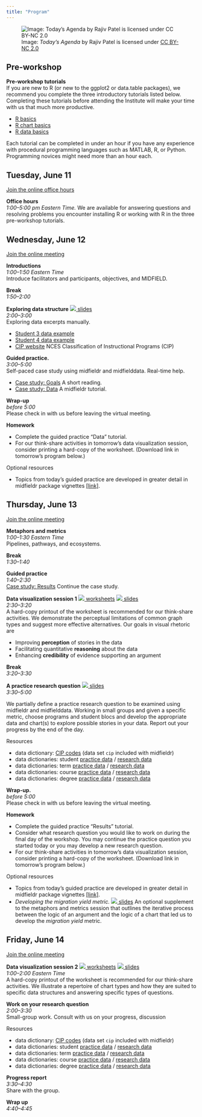 ```yaml
---
title: "Program"
---
```


![Image: *Today's Agenda* by Rajiv Patel is licensed under [CC BY-NC 2.0](https://creativecommons.org/licenses/by-nc/2.0/legalcode)](figures/agenda.png)




## Pre-workshop




**Pre-workshop tutorials**     
If you are new to R (or new to the ggplot2 or data.table packages), we recommend you complete the three introductory tutorials listed below. Completing these tutorials before attending the Institute will make your time with us that much more productive.

- [R basics](r-basics.html)   
- [R chart basics](chart-basics.html)
- [R data basics](data-basics.html)

Each tutorial can be completed in under an hour if you have any experience with procedural programming languages such as MATLAB, R, or Python. Programming novices might need more than an hour each. 






## Tuesday, June 11


[Join the online office hours](https://purdue-edu.zoom.us/j/98641259224?pwd=c3FIU2p0U0FKd1htMHVCcnJZWUJ3dz09)     


**Office hours**    
*1:00--5:00 pm Eastern Time.*  We are available for answering questions and resolving problems you encounter installing R or working with R in the three pre-workshop tutorials. 







## Wednesday, June 12

[Join the online meeting](https://purdue-edu.zoom.us/j/98641259224?pwd=c3FIU2p0U0FKd1htMHVCcnJZWUJ3dz09) 

**Introductions**    
*1:00--1:50 Eastern Time*    
Introduce facilitators and participants, objectives, and  MIDFIELD.  

**Break**    
*1:50--2:00*    

**Exploring data structure** [![](resources/download-icon.png) slides](resources/2024-exploring-data-structure.pdf)    
*2:00--3:00*   
Exploring data excerpts manually.   

- [Student 3 data example](resources/Example3.pdf) 
- [Student 4 data example](resources/Example4.pdf)    
- [CIP website](https://nces.ed.gov/ipeds/cipcode/browse.aspx?y=55) NCES Classification of Instructional Programs (CIP) 

**Guided practice.**    
*3:00--5:00*    
Self-paced case study using midfieldr and midfielddata. Real-time help.

- [Case study: Goals](https://midfieldr.github.io/midfieldr/articles/art-001-case-goals.html) A short reading.   
- [Case study: Data](https://midfieldr.github.io/midfieldr/articles/art-002-case-data.html) A midfieldr tutorial. 



**Wrap-up**    
*before 5:00*    
Please check in with us before leaving the virtual meeting.



**Homework**

- Complete the guided practice "Data" tutorial. 
- For our think-share activities in tomorrow's data visualization session, consider printing a hard-copy of the worksheet. (Download link in tomorrow's program below.)

[Optional resources]{.important} 

- Topics from today's guided practice are developed in greater detail in midfieldr package vignettes  [[link]](https://midfieldr.github.io/midfieldr/articles/).





## Thursday, June 13

[Join the online meeting](https://purdue-edu.zoom.us/j/98641259224?pwd=c3FIU2p0U0FKd1htMHVCcnJZWUJ3dz09) 

**Metaphors and metrics**  
*1:00--1:30 Eastern Time*  
Pipelines, pathways, and ecosystems.  

 

**Break**    
*1:30--1:40*  

**Guided practice**  
*1:40--2:30*  
[Case study: Results](https://midfieldr.github.io/midfieldr/articles/art-003-case-results.html) Continue the case study.  

**Data visualization session 1** [![](resources/download-icon.png) worksheets](resources/2024-effective-charts-handout.pdf)  [![](resources/download-icon.png) slides](resources/effective-charts-slides.pdf)    
*2:30--3:20*  
A hard-copy printout of the worksheet is recommended for our think-share activities. We demonstrate the perceptual limitations of common graph types and suggest more effective alternatives. Our goals in visual rhetoric are  
  
- Improving **perception** of stories in the data
- Facilitating quantitative **reasoning** about the data
- Enhancing **credibility** of evidence supporting an argument
 
 **Break**    
*3:20--3:30* 

**A practice research question**  [![](resources/download-icon.png) slides](resources/2024-operationalizing-research-question.pdf)    
*3:30--5:00*  

We partially define a practice research question to be examined using midfieldr and midfielddata. Working in small groups and given a specific metric, choose programs and student blocs and develop the appropriate  data and chart(s) to explore possible stories in your data. Report out your progress by the end of the day. 

[Resources]{.important} 

- data dictionary: [CIP codes](https://midfieldr.github.io/midfieldr/reference/cip.html) (data set `cip` included with midfieldr)
- data dictionaries: student [practice data](https://midfieldr.github.io/midfielddata/reference/student.html) /  [research data](resources/research-variables-student.pdf)  
- data dictionaries: term [practice data](https://midfieldr.github.io/midfielddata/reference/term.html) /  [research data](resources/research-variables-term.pdf)  
- data dictionaries: course [practice data](https://midfieldr.github.io/midfielddata/reference/course.html) /  [research data](resources/research-variables-course.pdf)  
- data dictionaries: degree [practice data](https://midfieldr.github.io/midfielddata/reference/degree.html) /  [research data](resources/research-variables-degree.pdf)  

**Wrap-up.**  
*before 5:00*  
Please check in with us before leaving the virtual meeting.

**Homework**

- Complete the guided practice "Results" tutorial. 
- Consider what research question you would like to work on during the final day of the workshop. You may continue the practice question you started today or you may develop a new research question.  
- For our think-share activities in tomorrow's data visualization session, consider printing a hard-copy of the worksheet. (Download link in tomorrow's program below.)

[Optional resources]{.important} 

- Topics from today's guided practice are developed in greater detail in midfieldr package vignettes  [[link]](https://midfieldr.github.io/midfieldr/articles/).
- *Developing the migration yield metric.* [![](resources/download-icon.png) slides  ](resources/Finding-the-migration-yield-metric.pdf) An optional supplement to the metaphors and metrics session that outlines the iterative process between the logic of an argument and the logic of a chart that led us to develop the *migration yield* metric. 


## Friday, June 14

[Join the online meeting](https://purdue-edu.zoom.us/j/98641259224?pwd=c3FIU2p0U0FKd1htMHVCcnJZWUJ3dz09) 

**Data visualization session 2** [![](resources/download-icon.png) worksheets](resources/2024-chart-repertoire-handout.pdf) [![](resources/download-icon.png) slides](resources/chart-repertoire-slides.pdf)     
*1:00--2:00 Eastern Time*    
A hard-copy printout of the worksheet is recommended for our think-share activities. We illustrate a repertoire of chart types and how they are suited to specific data structures and answering specific types of questions. 




**Work on your research question**    
<!-- [![](resources/download-icon.png) suggested goals](resources/2024-draft-a-research-question.pdf)     -->
*2:00--3:30*    
Small-group work. Consult with us on your progress, discussion 

[Resources]{.important} 

- data dictionary: [CIP codes](https://midfieldr.github.io/midfieldr/reference/cip.html) (data set `cip` included with midfieldr)
- data dictionaries: student [practice data](https://midfieldr.github.io/midfielddata/reference/student.html) /  [research data](resources/research-variables-student.pdf)  
- data dictionaries: term [practice data](https://midfieldr.github.io/midfielddata/reference/term.html) /  [research data](resources/research-variables-term.pdf)  
- data dictionaries: course [practice data](https://midfieldr.github.io/midfielddata/reference/course.html) /  [research data](resources/research-variables-course.pdf)  
- data dictionaries: degree [practice data](https://midfieldr.github.io/midfielddata/reference/degree.html) /  [research data](resources/research-variables-degree.pdf)  






**Progress report**    
*3:30--4:30*    
Share with the group. 




**Wrap up**    
<!-- [![](resources/download-icon.png) slides](resources/day-3-wrapup-slides.pdf)     -->
*4:40--4:45*  
